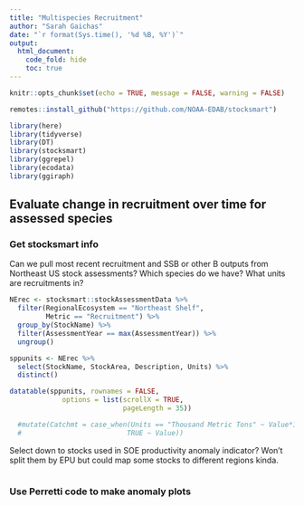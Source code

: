 ```yaml
---
title: "Multispecies Recruitment"
author: "Sarah Gaichas"
date: "`r format(Sys.time(), '%d %B, %Y')`"
output:
  html_document:
    code_fold: hide
    toc: true
---
```


```r
knitr::opts_chunk$set(echo = TRUE, message = FALSE, warning = FALSE)

remotes::install_github("https://github.com/NOAA-EDAB/stocksmart")

library(here)
library(tidyverse)
library(DT)
library(stocksmart)
library(ggrepel)
library(ecodata)
library(ggiraph)

```

## Evaluate change in recruitment over time for assessed species

### Get stocksmart info

Can we pull most recent recruitment and SSB or other B outputs from Northeast US stock assessments? Which species do we have? What units are recruitments in?

```r
NErec <- stocksmart::stockAssessmentData %>%
  filter(RegionalEcosystem == "Northeast Shelf",
         Metric == "Recruitment") %>%
  group_by(StockName) %>%
  filter(AssessmentYear == max(AssessmentYear)) %>%
  ungroup() 

sppunits <- NErec %>%
  select(StockName, StockArea, Description, Units) %>%
  distinct()

datatable(sppunits, rownames = FALSE,
             options = list(scrollX = TRUE,
                            pageLength = 35))

  #mutate(Catchmt = case_when(Units == "Thousand Metric Tons" ~ Value*1000,
  #                          TRUE ~ Value))
```

Select down to stocks used in SOE productivity anomaly indicator? Won't split them by EPU but could map some stocks to different regions kinda.

```r

```



### Use Perretti code to make anomaly plots

